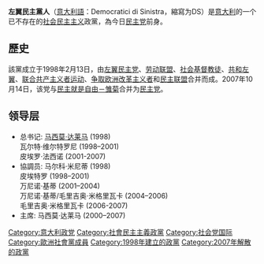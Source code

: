 {{not|左翼民主党}}{{Unsourced|time=2021-09-20}}{{Infobox_Political_Party 
|name        = 左翼民主人士
|native_name = Democratici di Sinistra
|colorcode   = {{Party meta/color/左民主人士}} 
| logo            = <!-- 檔案不存在 Democratici di Sinistra.svg ，可從英文維基百科取得 -->
| logo_size       = 180px
|leader_ title   = [[总书记|总书记]]
|leader      = [[马西莫·达莱马|马西莫·达莱马]] (1998)<br>瓦尔特·维尔特罗尼 (1998–2001)<br>皮埃罗·法西诺 (2001-2007)
|foundation  = 1998年12月13日
|dissolved   = 2007年10月27日
|predecessor =[[左翼民主黨|左翼民主黨]] 
|merged      = [[民主党_(意大利)|民主党]]
|ideology    = [[社會民主主義|社會民主主義]]<br>[[民主社會主義|民主社會主義]]<br>[[基督教左翼|基督教左翼]]
|position    = [[中間偏左|中間偏左]]
|headquarters = [[羅馬|羅馬]] 
|international = [[社會黨國際|社會黨國際]]
|european = [[歐洲社會黨|歐洲社會黨]]
|newspaper=
|country  = 意大利
}}

'''左翼民主黨人'''（[[意大利語|意大利語]]：Democratici di Sinistra，縮寫为DS）是[[意大利|意大利]]的一个已不存在的[[社会民主主义|社会民主主义]]政黨，為今日[[民主党_(意大利)|民主党]]前身。

== 歷史 ==
該黨成立于1998年2月13日，由[[左翼民主党|左翼民主党]]、[[劳动联盟|劳动联盟]]、[[社会基督教徒|社会基督教徒]]、[[共和左翼_(意大利)|共和左翼]]、[[联合共产主义者运动|联合共产主义者运动]]、[[争取欧洲改革主义者|争取欧洲改革主义者]]和[[民主联盟_(撒丁)|民主联盟]]合并而成。2007年10月14日，该党与[[民主就是自由－雏菊|民主就是自由－雏菊]]合并为[[民主党_(意大利)|民主党]]。

== 领导层 ==
* 总书记: [[马西莫·达莱马|马西莫·达莱马]] (1998)<br>瓦尔特·维尔特罗尼 (1998–2001)<br>皮埃罗·法西诺 (2001-2007)
* 協調员: 马尔科·米尼蒂 (1998)<br>皮埃特罗 (1998–2001)<br>万尼诺·基蒂 (2001–2004)<br>万尼诺·基蒂/毛里吉奥·米格里瓦卡 (2004–2006)<br>毛里吉奥·米格里瓦卡 (2006-2007)
* 主席: 马西莫·达莱马 (2000–2007)

[[Category:意大利政党|Category:意大利政党]]
[[Category:社會民主主義政黨|Category:社會民主主義政黨]]
[[Category:社会党国际|Category:社会党国际]]
[[Category:歐洲社會黨成員|Category:歐洲社會黨成員]]
[[Category:1998年建立的政黨|Category:1998年建立的政黨]]
[[Category:2007年解散的政黨|Category:2007年解散的政黨]]